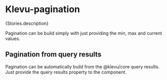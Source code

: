 
<Meta of={Stories} />

# Klevu-pagination

<Description>{Stories.description}</Description>

Pagination can be build simply with just providing the min, max and current values.

<Canvas of={Stories.Pagination}></Canvas>

<ArgsTable story="Pagination" />

## Pagination from query results

Pagination can be automatically build from the @klevu/core query results. Just provide the query results property to the component.

<Canvas of={Stories.PaginationFromResults}></Canvas>
